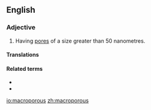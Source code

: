 ==English==

===Adjective===
{{wikipedia|macroporous material}}
{{en-adj}}

# {{label|en|of a material}} Having [[pore]]s of a size greater than 50 nanometres.

====Translations====
{{trans-top|having pores}}
{{trans-mid}}
{{trans-bottom}}

====Related terms====
* {{l|en|microporous}}
* {{l|en|mesoporous}}

[[io:macroporous]]
[[zh:macroporous]]